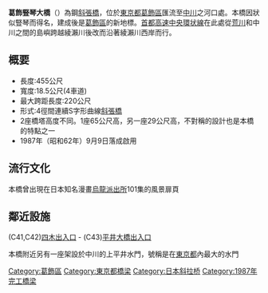 {{unreferenced|time=2015-08-28T08:50:32+00:00}}
{{Infobox bridge
|bridge_name= 葛飾豎琴大橋
|native_name= かつしかハープ橋
|native_name_lang=ja
|image= Katsushika harp bridge 20190203 153620.jpg
|image_size=
|caption= 
|official_name= 
|also_known_as= 
|id=
|carries= 
|crosses= {{link-ja|綾瀨川|綾瀬川}}
|locale= {{coord|35|43|22|N|139|50|33|E|region:JP-13_type:landmark|display=inline,title}}
|maint= 
|engineering={{link-ja|大日本諮詢|大日本コンサルタント}}
|builder= [[川崎重工業|川崎重工業]]、{{link-ja|Sakurada|サクラダ}}、{{link-ja|東京鐵骨橋梁|東京鐵骨橋梁}}[[合資公司|JV]]
|design= 单塔[[斜拉桥|斜拉桥]]
|mainspan= 220米
|length= 455米
|width= 18.5米（4車道）
|clearance=
|below= 
|traffic=
|inaugurated=
|open= 
|cost=
|closed=
|toll=
|map_cue=
|map_image=
|map_text=
|map_width=
|coordinates= 
|extra =
}}
'''葛飾豎琴大橋'''（{{jpn|j=かつしかハープ橋|hg=かつしかハープきょう}}）為鋼[[斜張橋|斜張橋]]，位於[[東京都|東京都]][[葛飾區|葛飾區]]{{link-ja|綾瀨川|綾瀬川}}匯流至[[中川|中川]]之河口處。本橋因狀似豎琴而得名，建成後是[[葛飾區|葛飾區]]的新地標。[[首都高速中央環状線|首都高速中央環状線]]在此處從[[荒川_(關東)|荒川]]和中川之間的島嶼跨越綾瀨川後改而沿著綾瀨川西岸而行。

== 概要 ==
*長度:455公尺
*寬度:18.5公尺(4車道)
*最大跨距長度:220公尺
*形式:4徑間連續S字形曲線[[斜張橋|斜張橋]]
*2座橋塔高度不同。1座65公尺高，另一座29公尺高，不對稱的設計也是本橋的特點之一
*1987年（昭和62年）9月9日落成啟用

== 流行文化 ==
本橋曾出現在日本知名漫畫[[烏龍派出所|烏龍派出所]]101集的風景扉頁

== 鄰近設施 ==
(C41,C42)[[四木出入口|四木出入口]] - (C43)[[平井大橋出入口|平井大橋出入口]]

本橋附近另有一座架設於中川的上平井水門，號稱是在[[東京都|東京都]]內最大的水門

{{DEFAULTSORT:Katsushika Hapu kyo}}
[[Category:葛飾區|Category:葛飾區]]
[[Category:東京都橋梁|Category:東京都橋梁]]
[[Category:日本斜拉桥|Category:日本斜拉桥]]
[[Category:1987年完工橋梁|Category:1987年完工橋梁]]